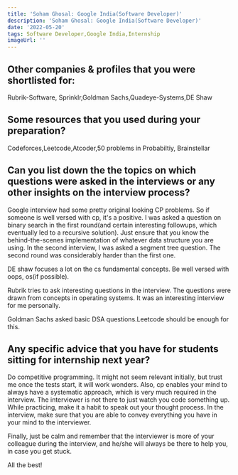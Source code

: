 ```yaml
---
title: 'Soham Ghosal: Google India(Software Developer)'
description: 'Soham Ghosal: Google India(Software Developer)'
date: '2022-05-20'
tags: Software Developer,Google India,Internship
imageUrl: ''
---
```


## Other companies & profiles that you were shortlisted for:
Rubrik-Software, Sprinklr,Goldman Sachs,Quadeye-Systems,DE Shaw

## Some resources that you used during your preparation?
Codeforces,Leetcode,Atcoder,50 problems in Probabiltiy, Brainstellar

## Can you list down the the topics on which questions were asked in the interviews or any other insights on the interview process?
Google interview had some pretty original looking CP problems. So if someone is well versed with cp, it's a positive. I was asked a question on binary search in the first round(and certain interesting followups, which eventually led to a recursive solution). Just ensure that you know the behind-the-scenes implementation of whatever data structure you are using.
In the second interview, I was asked a segment tree question. The second round was considerably harder than the first one.

DE shaw focuses a lot on the cs fundamental concepts. Be well versed with oops, os(if possible).

Rubrik tries to ask interesting questions in the interview. The questions were drawn from concepts in operating systems. It was an interesting interview for me personally.

Goldman Sachs asked basic DSA questions.Leetcode should be enough for this. 



## Any specific advice that you have for students sitting for internship next year?
Do competitive programming. It might not seem relevant initially, but trust me once the tests start, it will work wonders. Also, cp enables your mind to always have a systematic approach, which is very much required in the interview. The interviewer is not there to just watch you code something up. While practicing, make it a habit to speak out your thought process. In the interview, make sure that you are able to convey everything you have in your mind to the interviewer.

Finally, just be calm and remember that the interviewer is more of your colleague during the interview, and he/she will always be there to help you, in case you get stuck.

All the best!

